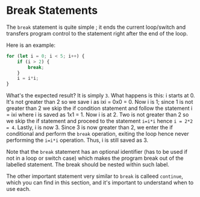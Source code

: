 

# Break Statements

The `break` statement is quite simple ; it ends the current loop/switch and transfers program control to the statement right after the end of the loop.

Here is an example:

```js
for (let i = 0; i < 5; i++) {
    if (i > 2) {
        break;
    }
    i = i*i;
}
```

What's the expected result? It is simply `3`. What happens is this: i starts at 0. It's not greater than 2 so we save i as ixi = 0x0 = 0. Now i is 1; since 1 is not greater than 2 we skip the if condition statement and follow the statement i = ixi where i is saved as 1x1 = 1. Now i is at 2. Two is not greater than 2 so we skip the if statement and proceed to the statement `i=i*i` hence `i = 2*2 = 4`. Lastly, i is now 3. Since 3 is now greater than 2, we enter the if conditional and perform the `break` operation, exiting the loop hence never performing the `i=i*i` operation. Thus, i is still saved as 3.

Note that the `break` statement has an optional identifier (has to be used if not in a loop or switch case) which makes the program break out of the labelled statement. The break should be nested within such label.

The other important statement very similar to `break` is calleed `continue`, which you can find in this section, and it's important to understand when to use each.